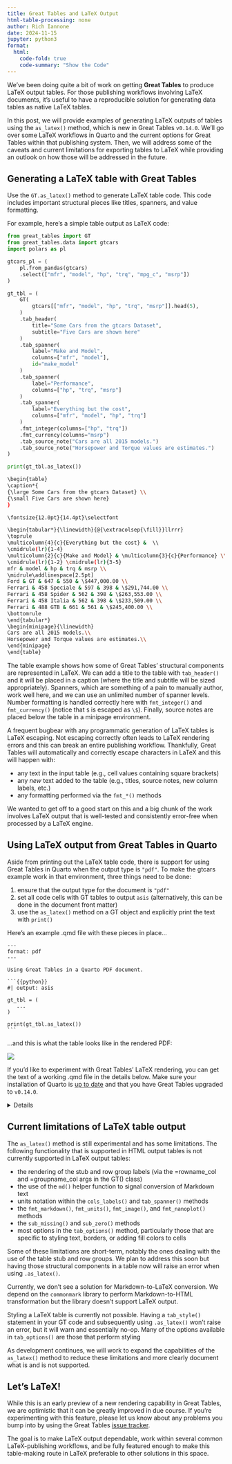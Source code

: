 ```yaml
---
title: Great Tables and LaTeX Output
html-table-processing: none
author: Rich Iannone
date: 2024-11-15
jupyter: python3
format:
  html:
    code-fold: true
    code-summary: "Show the Code"
---
```


We've been doing quite a bit of work on getting **Great Tables** to produce LaTeX output tables. For those publishing workflows involving LaTeX documents, it's useful to have a reproducible solution for generating data tables as native LaTeX tables.

In this post, we will provide examples of generating LaTeX outputs of tables using the `as_latex()` method, which is new in Great Tables `v0.14.0`. We'll go over some LaTeX workflows in Quarto and the current options for Great Tables within that publishing system. Then, we will address some of the caveats and current limitations for exporting tables to LaTeX while providing an outlook on how those will be addressed in the future.

## Generating a LaTeX table with Great Tables

Use the `GT.as_latex()` method to generate LaTeX table code. This code includes important structural pieces like titles, spanners, and value formatting.

For example, here's a simple table output as LaTeX code:

```python
from great_tables import GT
from great_tables.data import gtcars
import polars as pl

gtcars_pl = (
    pl.from_pandas(gtcars)
    .select(["mfr", "model", "hp", "trq", "mpg_c", "msrp"])
)

gt_tbl = (
    GT(
        gtcars[["mfr", "model", "hp", "trq", "msrp"]].head(5),
    )
    .tab_header(
        title="Some Cars from the gtcars Dataset",
        subtitle="Five Cars are shown here"
    )
    .tab_spanner(
        label="Make and Model",
        columns=["mfr", "model"],
        id="make_model"
    )
    .tab_spanner(
        label="Performance",
        columns=["hp", "trq", "msrp"]
    )
    .tab_spanner(
        label="Everything but the cost",
        columns=["mfr", "model", "hp", "trq"]
    )
    .fmt_integer(columns=["hp", "trq"])
    .fmt_currency(columns="msrp")
    .tab_source_note("Cars are all 2015 models.")
    .tab_source_note("Horsepower and Torque values are estimates.")
)

print(gt_tbl.as_latex())
```

```bash {code-line-numbers="true"}
\begin{table}
\caption*{
{\large Some Cars from the gtcars Dataset} \\
{\small Five Cars are shown here}
}

\fontsize{12.0pt}{14.4pt}\selectfont

\begin{tabular*}{\linewidth}{@{\extracolsep{\fill}}llrrr}
\toprule
\multicolumn{4}{c}{Everything but the cost} &  \\
\cmidrule(lr){1-4}
\multicolumn{2}{c}{Make and Model} & \multicolumn{3}{c}{Performance} \\
\cmidrule(lr){1-2} \cmidrule(lr){3-5}
mfr & model & hp & trq & msrp \\
\midrule\addlinespace[2.5pt]
Ford & GT & 647 & 550 & \$447,000.00 \\
Ferrari & 458 Speciale & 597 & 398 & \$291,744.00 \\
Ferrari & 458 Spider & 562 & 398 & \$263,553.00 \\
Ferrari & 458 Italia & 562 & 398 & \$233,509.00 \\
Ferrari & 488 GTB & 661 & 561 & \$245,400.00 \\
\bottomrule
\end{tabular*}
\begin{minipage}{\linewidth}
Cars are all 2015 models.\\
Horsepower and Torque values are estimates.\\
\end{minipage}
\end{table}
```

The table example shows how some of Great Tables' structural components are represented in LaTeX. We can add a title to the table with `tab_header()` and it will be placed in a caption (where the title and subtitle will be sized appropriately). Spanners, which are something of a pain to manually author, work well here, and we can use an unlimited number of spanner levels. Number formatting is handled correctly here with `fmt_integer()` and `fmt_currency()` (notice that `$` is escaped as `\$`). Finally, source notes are placed below the table in a minipage environment.

A frequent bugbear with any programmatic generation of LaTeX tables is LaTeX escaping. Not escaping correctly often leads to LaTeX rendering errors and this can break an entire publishing workflow. Thankfully, Great Tables will automatically and correctly escape characters in LaTeX and this will happen with:

- any text in the input table (e.g., cell values containing square brackets)
- any *new* text added to the table (e.g., titles, source notes, new column labels, etc.)
- any formatting performed via the `fmt_*()` methods

We wanted to get off to a good start on this and a big chunk of the work involves LaTeX output that is well-tested and consistently error-free when processed by a LaTeX engine.

## Using LaTeX output from Great Tables in Quarto

Aside from printing out the LaTeX table code, there is support for using Great Tables in Quarto when the output type is `"pdf"`. To make the gtcars example work in that environment, three things need to be done:

1. ensure that the output type for the document is `"pdf"`
2. set all code cells with GT tables to output `asis` (alternatively, this can be done in the document front matter)
3. use the `as_latex()` method on a GT object and explicitly print the text with `print()`

Here's an example .qmd file with these pieces in place...

````
---
format: pdf
---

Using Great Tables in a Quarto PDF document.

```{{python}}
#| output: asis

gt_tbl = (
   ...
)

print(gt_tbl.as_latex())
```
````

...and this is what the table looks like in the rendered PDF:

![](./gtcars_latex_table.png)

If you'd like to experiment with Great Tables' LaTeX rendering, you can get the text of a working .qmd file in the details below. Make sure your installation of Quarto is [up to date](https://quarto.org/docs/get-started/) and that you have Great Tables upgraded to `v0.14.0`.

<details>
````
---
format: pdf
---

Example using the `gtcars` dataset.

```{{python}}
#| output: asis

from great_tables import GT
from great_tables.data import gtcars
import polars as pl

gtcars_pl = (
    pl.from_pandas(gtcars)
    .select(["mfr", "model", "hp", "trq", "mpg_c", "msrp"])
)

gt_tbl = (
    GT(
        gtcars[["mfr", "model", "hp", "trq", "msrp"]].head(5),
    )
    .tab_header(
        title="Some Cars from the gtcars Dataset",
        subtitle="Five Cars are shown here"
    )
    .tab_spanner(
        label="Make and Model",
        columns=["mfr", "model"],
        id="make_model"
    )
    .tab_spanner(
        label="Performance",
        columns=["hp", "trq"]
    )
    .tab_spanner(
        label="Everything but the cost",
        columns=["mfr", "model", "hp", "trq"]
    )
    .fmt_integer(columns=["hp", "trq"])
    .fmt_currency(columns="msrp")
    .tab_source_note("Cars are all 2015 models.")
    .tab_source_note("Horsepower and Torque values are estimates.")
    .tab_options(table_width="600pt")
)

print(gt_tbl.as_latex())
```
````
</details>

## Current limitations of LaTeX table output

The `as_latex()` method is still experimental and has some limitations. The following functionality that is supported in HTML output tables is not currently supported in LaTeX output tables:

- the rendering of the stub and row group labels (via the =rowname_col and =groupname_col args in the GT() class)
- the use of the `md()` helper function to signal conversion of Markdown text
- units notation within the `cols_labels()` and `tab_spanner()` methods
- the `fmt_markdown()`, `fmt_units()`, `fmt_image()`, and `fmt_nanoplot()` methods
- the `sub_missing()` and `sub_zero()` methods
- most options in the `tab_options()` method, particularly those that are specific to styling text, borders, or adding fill colors to cells

Some of these limitations are short-term, notably the ones dealing with the use of the table stub and row groups. We plan to address this soon but having those structural components in a table now will raise an error when using `.as_latex()`.

Currently, we don't see a solution for Markdown-to-LaTeX conversion. We depend on the `commonmark` library to perform Markdown-to-HTML transformation but the library doesn't support LaTeX output.

Styling a LaTeX table is currently not possible. Having a `tab_style()` statement in your GT code and subsequently using `.as_latex()` won't raise an error, but it will warn and essentially no-op. Many of the options available in `tab_options()` are those that perform styling

As development continues, we will work to expand the capabilities of the `as_latex()` method to reduce these limitations and more clearly document what is and is not supported.

## Let's LaTeX!

While this is an early preview of a new rendering capability in Great Tables, we are optimistic that it can be greatly improved in due course. If you're experimenting with this feature, please let us know about any problems you bump into by using the Great Tables [issue tracker](https://github.com/posit-dev/great-tables/issues).

The goal is to make LaTeX output dependable, work within several common LaTeX-publishing workflows, and be fully featured enough to make this table-making route in LaTeX preferable to other solutions in this space.

